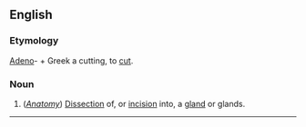 ==English==

===Etymology===
[[Aden]]o- + Greek a cutting, to [[cut]]. 

===Noun===
#(''[[Anatomy]]'') [[Dissection]] of, or [[incision]] into, a [[gland]] or glands.


----
{{webster}}